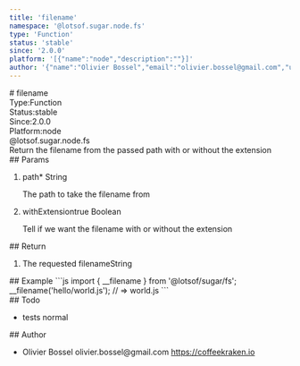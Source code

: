 ```yaml
---
title: 'filename'
namespace: '@lotsof.sugar.node.fs'
type: 'Function'
status: 'stable'
since: '2.0.0'
platform: '[{"name":"node","description":""}]'
author: '{"name":"Olivier Bossel","email":"olivier.bossel@gmail.com","url":"https://coffeekraken.io"}'
---
```

<div class="docmap-mdx">
# filename
<div class="_metas">
<div class="_type"><span class="_type-label">Type:</span><span class="_type-value">Function</span></div>
<div class="_status"><span class="_status-label">Status:</span><span class="_status-value -stable">stable</span></div>
<div class="_since"><span class="_since-label">Since:</span><span class="_since-value">2.0.0</span></div>
<div class="_platform"><span class="_platform-label">Platform:</span><span class="_platform-value">node</span></div>
</div>
<div class="_namespace">@lotsof.sugar.node.fs</div>
<div class="_description">
Return the filename from the passed path with or without the extension
</div>
<div class="_params">
## Params
<ol class="_list">
<li class="_item">
<span class="_name">path<span class="_required">*</span></span><span class="_default"></span> <span class="_type">String</span>
<p class="_description">The path to take the filename from</p>
</li>
<li class="_item">
<span class="_name">withExtension</span><span class="_default">true</span> <span class="_type">Boolean</span>
<p class="_description">Tell if we want the filename with or without the extension</p>
</li>
</ol>
</div>
<div class="_return">
## Return
<ol class="_list">
<li class="_item">
<span class="_description">The requested filename</span><span class="_default"></span><span class="_type">String</span>
</li>
</ol>
</div>
<div class="_examples">
## Example
```js
import { __filename } from '@lotsof/sugar/fs';
__filename('hello/world.js'); // => world.js
```
</div>
<div class="_todo">
## Todo
<ul class="_list">
<li class="_item">
<span class="_description">tests</span>
<span class="_priority -normal">normal</span>
</li>
</ul>
</div>
<div class="_author">
## Author
<ul class="_list">
<li class="_item">
<span class="_name">Olivier Bossel</span>
<span class="_email">olivier.bossel@gmail.com</span>
<a href="https://coffeekraken.io" target="_blank" class="_url">https://coffeekraken.io</a>
</li>
</ul>
</div>
</div>